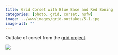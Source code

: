 ```yaml
---
title: Grid Corset with Blue Base and Red Boning
categories: [photo, grid, corset, nsfw]
image: ../www/images/grid-outtakes/5-1.jpg
image-alt: ""
---
```


Outtake of corset from the [grid project](/posts/2025-01-27_grid-project.html).

![](../www/images/grid-outtakes/5-1.jpg)

